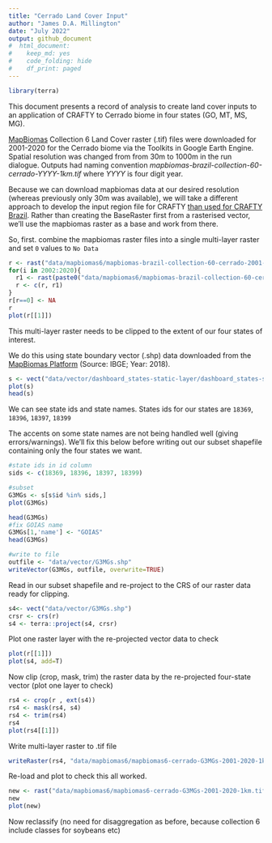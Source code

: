 ```yaml
---
title: "Cerrado Land Cover Input"
author: "James D.A. Millington"
date: "July 2022"
output: github_document
#  html_document: 
#    keep_md: yes
#    code_folding: hide
#    df_print: paged
---
```


```r
library(terra)
```

This document presents a record of analysis to create land cover inputs to an application of CRAFTY to Cerrado biome in four states (GO, MT, MS, MG). 

[MapBiomas](https://mapbiomas.org/en) Collection 6 Land Cover raster (.tif) files were downloaded for 2001-2020 for the Cerrado biome via the Toolkits in Google Earth Engine. Spatial resolution was changed from from 30m to 1000m in the run dialogue. Outputs had naming convention _mapbiomas-brazil-collection-60-cerrado-YYYY-1km.tif_ where _YYYY_ is four digit year. 

Because we can download mapbiomas data at our desired resolution (whereas previously only 30m was available), we will take a different approach to develop the input region file for CRAFTY [than used for CRAFTY Brazil](https://github.com/jamesdamillington/BrazilInputMaps). Rather than creating the BaseRaster first from a rasterised vector, we'll use the mapbiomas raster as a base and work from there. 

So, first. combine the mapbiomas raster files into a single multi-layer raster and set `0` values to `No Data`
```r
r <- rast("data/mapbiomas6/mapbiomas-brazil-collection-60-cerrado-2001-1km.tif")
for(i in 2002:2020){
  r1 <- rast(paste0("data/mapbiomas6/mapbiomas-brazil-collection-60-cerrado-",i,"-1km.tif"))
  r <- c(r, r1)
}
r[r==0] <- NA
r
plot(r[[1]])
```

This multi-layer raster needs to be clipped to the extent of our four states of interest.

We do this using state boundary vector (.shp) data  downloaded from the [MapBiomas Platform](https://plataforma.brasil.mapbiomas.org/) (Source: IBGE; Year: 2018). 
```r
s <- vect("data/vector/dashboard_states-static-layer/dashboard_states-static-layer.shp")
plot(s)
head(s)
```

We can see state ids and state names. States ids for our states are `18369`, `18396`, `18397`, `18399`

The accents on some state names are not being handled well (giving errors/warnings). We'll fix this below before writing out our subset shapefile containing only the four states we want.
```r
#state ids in id column
sids <- c(18369, 18396, 18397, 18399)

#subset
G3MGs <- s[s$id %in% sids,]
plot(G3MGs)

head(G3MGs)
#fix GOIAS name
G3MGs[1,'name'] <- "GOIAS"
head(G3MGs)

#write to file
outfile <- "data/vector/G3MGs.shp"
writeVector(G3MGs, outfile, overwrite=TRUE)
```

Read in our subset shapefile and re-project to the CRS of our raster data ready for clipping. 
```r
s4<- vect("data/vector/G3MGs.shp")
crsr <- crs(r)
s4 <- terra::project(s4, crsr)
```

Plot one raster layer with the re-projected vector data to check 
```r
plot(r[[1]])
plot(s4, add=T)
```

Now clip (crop, mask, trim) the raster data by the re-projected four-state vector (plot one layer to check)
```r
rs4 <- crop(r , ext(s4)) 
rs4 <- mask(rs4, s4)
rs4 <- trim(rs4)
rs4
plot(rs4[[1]])
```

Write multi-layer raster to .tif file
```r
writeRaster(rs4, "data/mapbiomas6/mapbiomas6-cerrado-G3MGs-2001-2020-1km.tif", overwrite=TRUE)
```

Re-load and plot to check this all worked. 
```r
new <- rast("data/mapbiomas6/mapbiomas6-cerrado-G3MGs-2001-2020-1km.tif")
new
plot(new)
```

Now reclassify (no need for disaggregation as before, because collection 6 include classes for soybeans etc)


